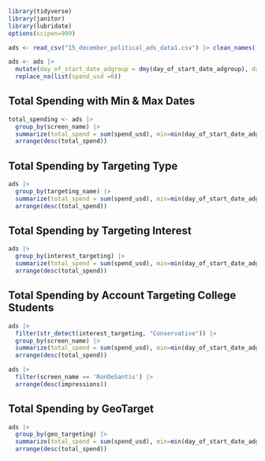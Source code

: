 ```r
library(tidyverse)
library(janitor)
library(lubridate)
options(scipen=999)
```


```r
ads <- read_csv("15_december_political_ads_data1.csv") |> clean_names()

ads <- ads |> 
  mutate(day_of_start_date_adgroup = dmy(day_of_start_date_adgroup), day_of_end_date_adgroup = dmy(day_of_end_date_adgroup)) |> 
  replace_na(list(spend_usd =0))
```

## Total Spending with Min & Max Dates

```r
total_spending <- ads |> 
  group_by(screen_name) |> 
  summarize(total_spend = sum(spend_usd), min=min(day_of_start_date_adgroup), max = max(day_of_end_date_adgroup)) |> 
  arrange(desc(total_spend))
```

## Total Spending by Targeting Type

```r
ads |> 
  group_by(targeting_name) |> 
  summarize(total_spend = sum(spend_usd), min=min(day_of_start_date_adgroup), max = max(day_of_end_date_adgroup)) |> 
  arrange(desc(total_spend))
```

## Total Spending by Targeting Interest

```r
ads |> 
  group_by(interest_targeting) |> 
  summarize(total_spend = sum(spend_usd), min=min(day_of_start_date_adgroup), max = max(day_of_end_date_adgroup)) |> 
  arrange(desc(total_spend))
```


## Total Spending by Account Targeting College Students

```r
ads |> 
  filter(str_detect(interest_targeting, "Conservative")) |> 
  group_by(screen_name) |> 
  summarize(total_spend = sum(spend_usd), min=min(day_of_start_date_adgroup), max = max(day_of_end_date_adgroup)) |> 
  arrange(desc(total_spend))
```

```r
ads |> 
  filter(screen_name == 'RonDeSantis') |> 
  arrange(desc(impressions))
```


## Total Spending by GeoTarget

```r
ads |> 
  group_by(geo_targeting) |> 
  summarize(total_spend = sum(spend_usd), min=min(day_of_start_date_adgroup), max = max(day_of_end_date_adgroup)) |> 
  arrange(desc(total_spend))

```



